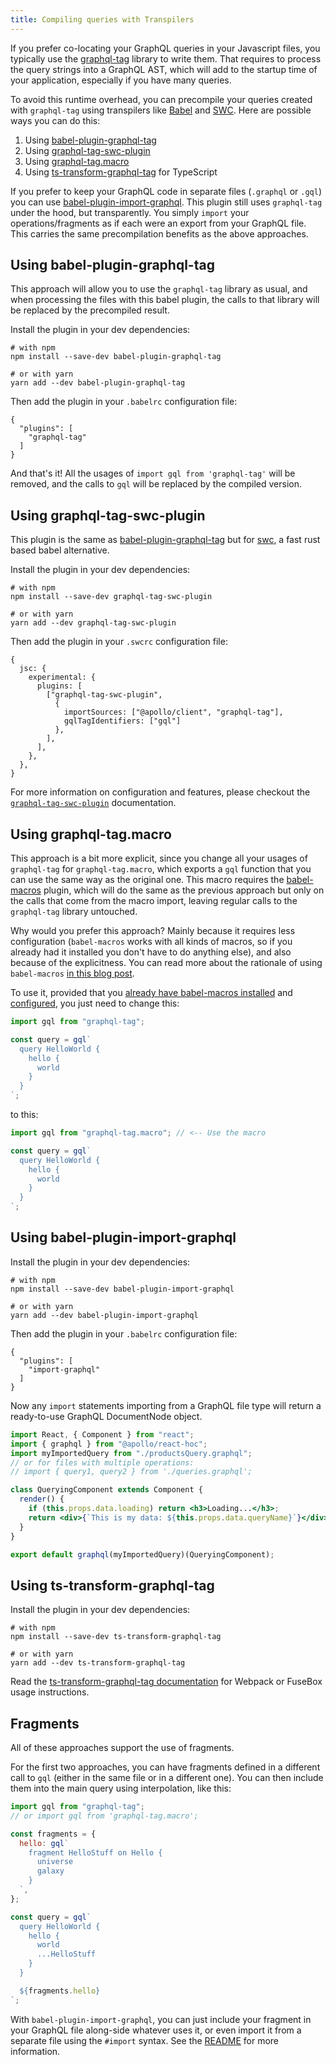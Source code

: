 ```yaml
---
title: Compiling queries with Transpilers
---
```


If you prefer co-locating your GraphQL queries in your Javascript files, you typically use the [graphql-tag](https://github.com/apollographql/graphql-tag) library to write them. That requires to process the query strings into a GraphQL AST, which will add to the startup time of your application, especially if you have many queries.

To avoid this runtime overhead, you can precompile your queries created with `graphql-tag` using transpilers like [Babel](http://babeljs.io/) and [SWC](https://swc.rs). Here are possible ways you can do this:

1. Using [babel-plugin-graphql-tag](#using-babel-plugin-graphql-tag)
2. Using [graphql-tag-swc-plugin](#using-graphql-tag-swc-plugin)
3. Using [graphql-tag.macro](#using-graphql-tagmacro)
4. Using [ts-transform-graphql-tag](#using-ts-transform-graphql-tag) for TypeScript

If you prefer to keep your GraphQL code in separate files (`.graphql` or `.gql`) you can use [babel-plugin-import-graphql](https://github.com/detrohutt/babel-plugin-import-graphql). This plugin still uses `graphql-tag` under the hood, but transparently. You simply `import` your operations/fragments as if each were an export from your GraphQL file. This carries the same precompilation benefits as the above approaches.

## Using babel-plugin-graphql-tag

This approach will allow you to use the `graphql-tag` library as usual, and when processing the files with this babel plugin, the calls to that library will be replaced by the precompiled result.

Install the plugin in your dev dependencies:

```
# with npm
npm install --save-dev babel-plugin-graphql-tag

# or with yarn
yarn add --dev babel-plugin-graphql-tag
```

Then add the plugin in your `.babelrc` configuration file:

```
{
  "plugins": [
    "graphql-tag"
  ]
}
```

And that's it! All the usages of `import gql from 'graphql-tag'` will be removed, and the calls to `gql` will be replaced by the compiled version.

## Using graphql-tag-swc-plugin

This plugin is the same as [babel-plugin-graphql-tag](#using-babel-plugin-graphql-tag) but for [swc](https://swc.rs/), a fast rust based babel alternative.

Install the plugin in your dev dependencies:

```
# with npm
npm install --save-dev graphql-tag-swc-plugin

# or with yarn
yarn add --dev graphql-tag-swc-plugin
```

Then add the plugin in your `.swcrc` configuration file:

```
{
  jsc: {
    experimental: {
      plugins: [
        ["graphql-tag-swc-plugin",
          {
            importSources: ["@apollo/client", "graphql-tag"],
            gqlTagIdentifiers: ["gql"]
          },
        ],
      ],
    },
  },
}
```

For more information on configuration and features, please checkout the [`graphql-tag-swc-plugin`](https://github.com/rishabh3112/graphql-tag-swc-plugin) documentation.

## Using graphql-tag.macro

This approach is a bit more explicit, since you change all your usages of `graphql-tag` for `graphql-tag.macro`, which exports a `gql` function that you can use the same way as the original one. This macro requires the [babel-macros](https://github.com/kentcdodds/babel-macros) plugin, which will do the same as the previous approach but only on the calls that come from the macro import, leaving regular calls to the `graphql-tag` library untouched.

Why would you prefer this approach? Mainly because it requires less configuration (`babel-macros` works with all kinds of macros, so if you already had it installed you don't have to do anything else), and also because of the explicitness. You can read more about the rationale of using `babel-macros` [in this blog post](http://babeljs.io/blog/2017/09/11/zero-config-with-babel-macros).

To use it, provided that you [already have babel-macros installed](https://github.com/kentcdodds/babel-macros#installation) and [configured](https://github.com/kentcdodds/babel-macros/blob/master/other/docs/user.md), you just need to change this:

```js
import gql from "graphql-tag";

const query = gql`
  query HelloWorld {
    hello {
      world
    }
  }
`;
```

to this:

```js
import gql from "graphql-tag.macro"; // <-- Use the macro

const query = gql`
  query HelloWorld {
    hello {
      world
    }
  }
`;
```

## Using babel-plugin-import-graphql

Install the plugin in your dev dependencies:

```
# with npm
npm install --save-dev babel-plugin-import-graphql

# or with yarn
yarn add --dev babel-plugin-import-graphql
```

Then add the plugin in your `.babelrc` configuration file:

```
{
  "plugins": [
    "import-graphql"
  ]
}
```

Now any `import` statements importing from a GraphQL file type will return a ready-to-use GraphQL DocumentNode object.

```jsx
import React, { Component } from "react";
import { graphql } from "@apollo/react-hoc";
import myImportedQuery from "./productsQuery.graphql";
// or for files with multiple operations:
// import { query1, query2 } from './queries.graphql';

class QueryingComponent extends Component {
  render() {
    if (this.props.data.loading) return <h3>Loading...</h3>;
    return <div>{`This is my data: ${this.props.data.queryName}`}</div>;
  }
}

export default graphql(myImportedQuery)(QueryingComponent);
```

## Using ts-transform-graphql-tag

Install the plugin in your dev dependencies:

```
# with npm
npm install --save-dev ts-transform-graphql-tag

# or with yarn
yarn add --dev ts-transform-graphql-tag
```

Read the [ts-transform-graphql-tag documentation](https://github.com/firede/ts-transform-graphql-tag) for Webpack or FuseBox usage instructions.

## Fragments

All of these approaches support the use of fragments.

For the first two approaches, you can have fragments defined in a different call to `gql` (either in the same file or in a different one). You can then include them into the main query using interpolation, like this:

```js
import gql from "graphql-tag";
// or import gql from 'graphql-tag.macro';

const fragments = {
  hello: gql`
    fragment HelloStuff on Hello {
      universe
      galaxy
    }
  `,
};

const query = gql`
  query HelloWorld {
    hello {
      world
      ...HelloStuff
    }
  }

  ${fragments.hello}
`;
```

With `babel-plugin-import-graphql`, you can just include your fragment in your GraphQL file along-side whatever uses it, or even import it from a separate file using the `#import` syntax. See the [README](https://github.com/detrohutt/babel-plugin-import-graphql) for more information.
